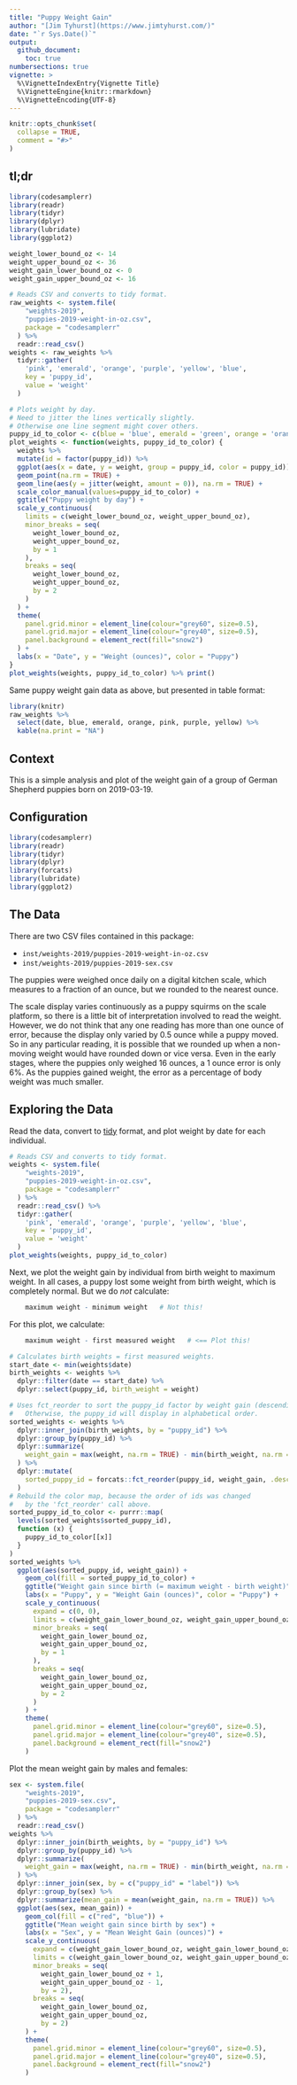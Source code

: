 ```yaml
---
title: "Puppy Weight Gain"
author: "[Jim Tyhurst](https://www.jimtyhurst.com/)"
date: "`r Sys.Date()`"
output:
  github_document:
    toc: true
numbersections: true
vignette: >
  %\VignetteIndexEntry{Vignette Title}
  %\VignetteEngine{knitr::rmarkdown}
  %\VignetteEncoding{UTF-8}
---
```


```r
knitr::opts_chunk$set(
  collapse = TRUE,
  comment = "#>"
)
```

## tl;dr

```r
library(codesamplerr)
library(readr)
library(tidyr)
library(dplyr)
library(lubridate)
library(ggplot2)

weight_lower_bound_oz <- 14
weight_upper_bound_oz <- 36
weight_gain_lower_bound_oz <- 0
weight_gain_upper_bound_oz <- 16

# Reads CSV and converts to tidy format.
raw_weights <- system.file(
    "weights-2019", 
    "puppies-2019-weight-in-oz.csv", 
    package = "codesamplerr"
  ) %>% 
  readr::read_csv()
weights <- raw_weights %>% 
  tidyr::gather(
    'pink', 'emerald', 'orange', 'purple', 'yellow', 'blue',
    key = 'puppy_id',
    value = 'weight'
  )

# Plots weight by day.
# Need to jitter the lines vertically slightly.
# Otherwise one line segment might cover others.
puppy_id_to_color <- c(blue = 'blue', emerald = 'green', orange = 'orange', pink = 'red', purple = 'purple', yellow = 'yellow')
plot_weights <- function(weights, puppy_id_to_color) {
  weights %>% 
  mutate(id = factor(puppy_id)) %>% 
  ggplot(aes(x = date, y = weight, group = puppy_id, color = puppy_id)) + 
  geom_point(na.rm = TRUE) +
  geom_line(aes(y = jitter(weight, amount = 0)), na.rm = TRUE) + 
  scale_color_manual(values=puppy_id_to_color) +
  ggtitle("Puppy weight by day") +
  scale_y_continuous(
    limits = c(weight_lower_bound_oz, weight_upper_bound_oz), 
    minor_breaks = seq(
      weight_lower_bound_oz, 
      weight_upper_bound_oz, 
      by = 1
    ),
    breaks = seq(
      weight_lower_bound_oz, 
      weight_upper_bound_oz, 
      by = 2
    )
  ) + 
  theme(
    panel.grid.minor = element_line(colour="grey60", size=0.5),
    panel.grid.major = element_line(colour="grey40", size=0.5),
    panel.background = element_rect(fill="snow2")
  ) +
  labs(x = "Date", y = "Weight (ounces)", color = "Puppy")
}
plot_weights(weights, puppy_id_to_color) %>% print()
```

Same puppy weight gain data as above, but presented in table format:
```r
library(knitr)
raw_weights %>% 
  select(date, blue, emerald, orange, pink, purple, yellow) %>% 
  kable(na.print = "NA")
```

## Context

This is a simple analysis and plot of the weight gain of a group of German Shepherd puppies born on 2019-03-19.

## Configuration
```r
library(codesamplerr)
library(readr)
library(tidyr)
library(dplyr)
library(forcats)
library(lubridate)
library(ggplot2)
```

## The Data

There are two CSV files contained in this package:

* `inst/weights-2019/puppies-2019-weight-in-oz.csv`
* `inst/weights-2019/puppies-2019-sex.csv`

The puppies were weighed once daily on a digital kitchen scale, which measures to a fraction of an ounce, but we rounded to the nearest ounce.

The scale display varies continuously as a puppy squirms on the scale platform, so there is a little bit of interpretation involved to read the weight. However, we do not think that any one reading has more than one ounce of error, because the display only varied by 0.5 ounce while a puppy moved. So in any particular reading, it is possible that we rounded up when a non-moving weight would have rounded down or vice versa. Even in the early stages, where the puppies only weighed 16 ounces, a 1 ounce error is only 6%. As the puppies gained weight, the error as a percentage of body weight was much smaller.

## Exploring the Data

Read the data, convert to [tidy](https://www.jstatsoft.org/article/view/v059i10/) format, and plot weight by date for each individual.

```r
# Reads CSV and converts to tidy format.
weights <- system.file(
    "weights-2019", 
    "puppies-2019-weight-in-oz.csv", 
    package = "codesamplerr"
  ) %>% 
  readr::read_csv() %>% 
  tidyr::gather(
    'pink', 'emerald', 'orange', 'purple', 'yellow', 'blue',
    key = 'puppy_id',
    value = 'weight'
  )
plot_weights(weights, puppy_id_to_color)

```

Next, we plot the weight gain by individual from birth weight to maximum weight. In all cases, a puppy lost some weight from birth weight, which is completely normal. But we do _not_ calculate:
```r
    maximum weight - minimum weight   # Not this!
```
For this plot, we calculate:
```r
    maximum weight - first measured weight   # <== Plot this!
```

```r
# Calculates birth weights = first measured weights.
start_date <- min(weights$date)
birth_weights <- weights %>% 
  dplyr::filter(date == start_date) %>% 
  dplyr::select(puppy_id, birth_weight = weight)

# Uses fct_reorder to sort the puppy_id factor by weight gain (descending).
#   Otherwise, the puppy_id will display in alphabetical order.
sorted_weights <- weights %>% 
  dplyr::inner_join(birth_weights, by = "puppy_id") %>% 
  dplyr::group_by(puppy_id) %>% 
  dplyr::summarize(
    weight_gain = max(weight, na.rm = TRUE) - min(birth_weight, na.rm = TRUE)
  ) %>%
  dplyr::mutate(
    sorted_puppy_id = forcats::fct_reorder(puppy_id, weight_gain, .desc = TRUE)
  )
# Rebuild the color map, because the order of ids was changed
#   by the 'fct_reorder' call above.
sorted_puppy_id_to_color <- purrr::map(
  levels(sorted_weights$sorted_puppy_id),
  function (x) {
    puppy_id_to_color[[x]]
  }
)
sorted_weights %>% 
  ggplot(aes(sorted_puppy_id, weight_gain)) + 
    geom_col(fill = sorted_puppy_id_to_color) + 
    ggtitle("Weight gain since birth (= maximum weight - birth weight)") +
    labs(x = "Puppy", y = "Weight Gain (ounces)", color = "Puppy") +
    scale_y_continuous(
      expand = c(0, 0),
      limits = c(weight_gain_lower_bound_oz, weight_gain_upper_bound_oz), 
      minor_breaks = seq(
        weight_gain_lower_bound_oz, 
        weight_gain_upper_bound_oz, 
        by = 1
      ),
      breaks = seq(
        weight_gain_lower_bound_oz, 
        weight_gain_upper_bound_oz, 
        by = 2
      )
    ) +
    theme(
      panel.grid.minor = element_line(colour="grey60", size=0.5),
      panel.grid.major = element_line(colour="grey40", size=0.5),
      panel.background = element_rect(fill="snow2")
    )

```

Plot the mean weight gain by males and females:

```r
sex <- system.file(
    "weights-2019", 
    "puppies-2019-sex.csv", 
    package = "codesamplerr"
  ) %>% 
  readr::read_csv()
weights %>% 
  dplyr::inner_join(birth_weights, by = "puppy_id") %>% 
  dplyr::group_by(puppy_id) %>% 
  dplyr::summarize(
    weight_gain = max(weight, na.rm = TRUE) - min(birth_weight, na.rm = TRUE)
  ) %>%
  dplyr::inner_join(sex, by = c("puppy_id" = "label")) %>% 
  dplyr::group_by(sex) %>% 
  dplyr::summarize(mean_gain = mean(weight_gain, na.rm = TRUE)) %>% 
  ggplot(aes(sex, mean_gain)) + 
    geom_col(fill = c("red", "blue")) + 
    ggtitle("Mean weight gain since birth by sex") +
    labs(x = "Sex", y = "Mean Weight Gain (ounces)") + 
    scale_y_continuous(
      expand = c(weight_gain_lower_bound_oz, weight_gain_lower_bound_oz),
      limits = c(weight_gain_lower_bound_oz, weight_gain_upper_bound_oz), 
      minor_breaks = seq(
        weight_gain_lower_bound_oz + 1, 
        weight_gain_upper_bound_oz - 1, 
        by = 2),
      breaks = seq(
        weight_gain_lower_bound_oz, 
        weight_gain_upper_bound_oz, 
        by = 2)
    ) +
    theme(
      panel.grid.minor = element_line(colour="grey60", size=0.5),
      panel.grid.major = element_line(colour="grey40", size=0.5),
      panel.background = element_rect(fill="snow2")
    )

```
